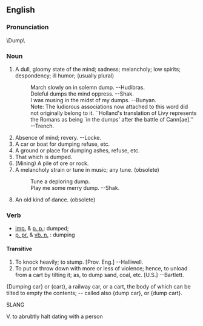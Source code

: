 ==English==
===Pronunciation===
\Dump\ 

===Noun===

#A dull, gloomy state of the mind; sadness; melancholy; low spirits; despondency; ill humor; (usually plural)
#:March slowly on in solemn dump. --Hudibras.
#:Doleful dumps the mind oppress. --Shak.
#:I was musing in the midst of my dumps. --Bunyan.
#:Note: The ludicrous associations now attached to this word did not originally belong to it. ``Holland's translation of Livy represents the Romans as being `in the dumps' after the battle of Cann[ae].'' --Trench.
#Absence of mind; revery. --Locke.
#A car or boat for dumping refuse, etc.
#A ground or place for dumping ashes, refuse, etc.
#That which is dumped.
#(Mining) A pile of ore or rock.
#A melancholy strain or tune in music; any tune. (obsolete)
#:Tune a deploring dump.
#:Play me some merry dump. --Shak.
#An old kind of dance. (obsolete)

===Verb===
*[[imp.]] & [[p. p.]]: dumped;
* [[p. pr.]] & [[vb. n.]] : dumping

====Transitive====

#To knock heavily; to stump. [Prov. Eng.] --Halliwell.
#To put or throw down with more or less of violence; hence, to unload from a cart by tilting it; as, to dump sand, coal, etc. [U.S.] --Bartlett.

{Dumping car} or {cart}, a railway car, or a cart, the body of which can be tilted to empty the contents; -- called  also {dump car}, or {dump cart}.



SLANG

V. to abrubtly halt dating with a person